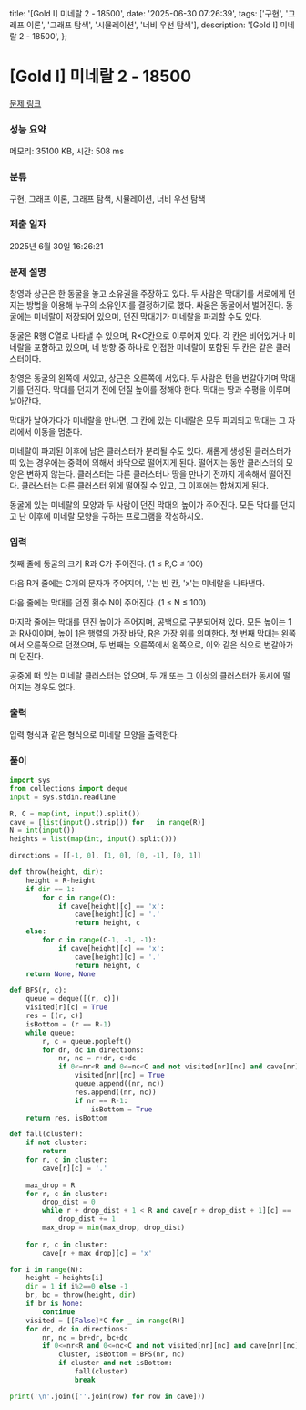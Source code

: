   title: '[Gold I] 미네랄 2 - 18500',
  date: '2025-06-30 07:26:39',
  tags: ['구현', '그래프 이론', '그래프 탐색', '시뮬레이션', '너비 우선 탐색'],
  description: '[Gold I] 미네랄 2 - 18500',
};

# [Gold I] 미네랄 2 - 18500 

[문제 링크](https://www.acmicpc.net/problem/18500) 

### 성능 요약

메모리: 35100 KB, 시간: 508 ms

### 분류

구현, 그래프 이론, 그래프 탐색, 시뮬레이션, 너비 우선 탐색

### 제출 일자

2025년 6월 30일 16:26:21

### 문제 설명

창영과 상근은 한 동굴을 놓고 소유권을 주장하고 있다. 두 사람은 막대기를 서로에게 던지는 방법을 이용해 누구의 소유인지를 결정하기로 했다. 싸움은 동굴에서 벌어진다. 동굴에는 미네랄이 저장되어 있으며, 던진 막대기가 미네랄을 파괴할 수도 있다.

동굴은 R행 C열로 나타낼 수 있으며, R×C칸으로 이루어져 있다. 각 칸은 비어있거나 미네랄을 포함하고 있으며, 네 방향 중 하나로 인접한 미네랄이 포함된 두 칸은 같은 클러스터이다.

창영은 동굴의 왼쪽에 서있고, 상근은 오른쪽에 서있다. 두 사람은 턴을 번갈아가며 막대기를 던진다. 막대를 던지기 전에 던질 높이를 정해야 한다. 막대는 땅과 수평을 이루며 날아간다.

막대가 날아가다가 미네랄을 만나면, 그 칸에 있는 미네랄은 모두 파괴되고 막대는 그 자리에서 이동을 멈춘다.

미네랄이 파괴된 이후에 남은 클러스터가 분리될 수도 있다. 새롭게 생성된 클러스터가 떠 있는 경우에는 중력에 의해서 바닥으로 떨어지게 된다. 떨어지는 동안 클러스터의 모양은 변하지 않는다. 클러스터는 다른 클러스터나 땅을 만나기 전까지 게속해서 떨어진다. 클러스터는 다른 클러스터 위에 떨어질 수 있고, 그 이후에는 합쳐지게 된다.

동굴에 있는 미네랄의 모양과 두 사람이 던진 막대의 높이가 주어진다. 모든 막대를 던지고 난 이후에 미네랄 모양을 구하는 프로그램을 작성하시오.

### 입력 

 첫째 줄에 동굴의 크기 R과 C가 주어진다. (1 ≤ R,C ≤ 100)

다음 R개 줄에는 C개의 문자가 주어지며, '.'는 빈 칸, 'x'는 미네랄을 나타낸다.

다음 줄에는 막대를 던진 횟수 N이 주어진다. (1 ≤ N ≤ 100)

마지막 줄에는 막대를 던진 높이가 주어지며, 공백으로 구분되어져 있다. 모든 높이는 1과 R사이이며, 높이 1은 행렬의 가장 바닥, R은 가장 위를 의미한다. 첫 번째 막대는 왼쪽에서 오른쪽으로 던졌으며, 두 번째는 오른쪽에서 왼쪽으로, 이와 같은 식으로 번갈아가며 던진다.

공중에 떠 있는 미네랄 클러스터는 없으며, 두 개 또는 그 이상의 클러스터가 동시에 떨어지는 경우도 없다.

### 출력 

 입력 형식과 같은 형식으로 미네랄 모양을 출력한다.

### 풀이
```python
import sys
from collections import deque
input = sys.stdin.readline

R, C = map(int, input().split())
cave = [list(input().strip()) for _ in range(R)]
N = int(input())
heights = list(map(int, input().split()))

directions = [[-1, 0], [1, 0], [0, -1], [0, 1]]

def throw(height, dir):
    height = R-height
    if dir == 1:
        for c in range(C):
            if cave[height][c] == 'x':
                cave[height][c] = '.'
                return height, c
    else:
        for c in range(C-1, -1, -1):
            if cave[height][c] == 'x':
                cave[height][c] = '.'
                return height, c
    return None, None

def BFS(r, c):
    queue = deque([(r, c)])
    visited[r][c] = True
    res = [(r, c)]
    isBottom = (r == R-1)
    while queue:
        r, c = queue.popleft()
        for dr, dc in directions:
            nr, nc = r+dr, c+dc
            if 0<=nr<R and 0<=nc<C and not visited[nr][nc] and cave[nr][nc] == 'x':
                visited[nr][nc] = True
                queue.append((nr, nc))
                res.append((nr, nc))
                if nr == R-1:
                    isBottom = True
    return res, isBottom

def fall(cluster):
    if not cluster:
        return
    for r, c in cluster:
        cave[r][c] = '.'
    
    max_drop = R
    for r, c in cluster:
        drop_dist = 0
        while r + drop_dist + 1 < R and cave[r + drop_dist + 1][c] == '.':
            drop_dist += 1
        max_drop = min(max_drop, drop_dist)
    
    for r, c in cluster:
        cave[r + max_drop][c] = 'x'

for i in range(N):
    height = heights[i]
    dir = 1 if i%2==0 else -1
    br, bc = throw(height, dir)
    if br is None:
        continue
    visited = [[False]*C for _ in range(R)]
    for dr, dc in directions:
        nr, nc = br+dr, bc+dc
        if 0<=nr<R and 0<=nc<C and not visited[nr][nc] and cave[nr][nc] == 'x':
            cluster, isBottom = BFS(nr, nc)
            if cluster and not isBottom:
                fall(cluster)
                break

print('\n'.join([''.join(row) for row in cave]))
```